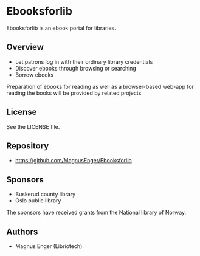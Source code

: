 =Ebooksforlib=

Ebooksforlib is an ebook portal for libraries. 

==Overview==

* Let patrons log in with their ordinary library credentials
* Discover ebooks through browsing or searching
* Borrow ebooks

Preparation of ebooks for reading as well as a browser-based web-app for reading the books will be provided by related projects. 

==License==

See the LICENSE file. 

==Repository==

* https://github.com/MagnusEnger/Ebooksforlib

==Sponsors==

* Buskerud county library
* Oslo public library

The sponsors have received grants from the National library of Norway. 

==Authors==

* Magnus Enger (Libriotech)
